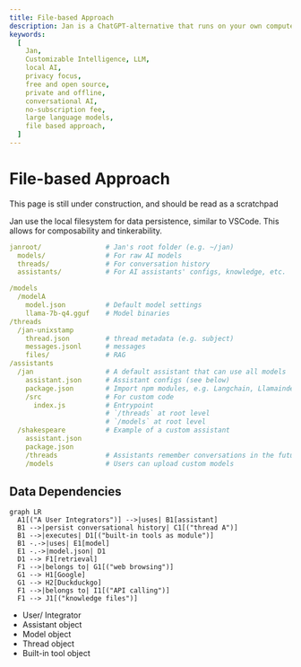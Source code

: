 ```yaml
---
title: File-based Approach
description: Jan is a ChatGPT-alternative that runs on your own computer, with a local API server.
keywords:
  [
    Jan,
    Customizable Intelligence, LLM,
    local AI,
    privacy focus,
    free and open source,
    private and offline,
    conversational AI,
    no-subscription fee,
    large language models,
    file based approach,
  ]
---
```



# File-based Approach

<Callout type='warning'>
  This page is still under construction, and should be read as a scratchpad
</Callout>

Jan use the local filesystem for data persistence, similar to VSCode. This allows for composability and tinkerability.

```yaml
janroot/                # Jan's root folder (e.g. ~/jan)
  models/               # For raw AI models
  threads/              # For conversation history
  assistants/           # For AI assistants' configs, knowledge, etc.
```

```yaml
/models
  /modelA
    model.json          # Default model settings
    llama-7b-q4.gguf    # Model binaries
/threads
  /jan-unixstamp
    thread.json         # thread metadata (e.g. subject)
    messages.jsonl      # messages
    files/              # RAG
/assistants
  /jan                  # A default assistant that can use all models
    assistant.json      # Assistant configs (see below)
    package.json        # Import npm modules, e.g. Langchain, Llamaindex
    /src                # For custom code
      index.js          # Entrypoint
                        # `/threads` at root level
                        # `/models` at root level
  /shakespeare          # Example of a custom assistant
    assistant.json
    package.json
    /threads            # Assistants remember conversations in the future
    /models             # Users can upload custom models
```

## Data Dependencies

```mermaid
graph LR
  A1[("A User Integrators")] -->|uses| B1[assistant]
  B1 -->|persist conversational history| C1[("thread A")]
  B1 -->|executes| D1[("built-in tools as module")]
  B1 -.->|uses| E1[model]
  E1 -.->|model.json| D1
  D1 --> F1[retrieval]
  F1 -->|belongs to| G1[("web browsing")]
  G1 --> H1[Google]
  G1 --> H2[Duckduckgo]
  F1 -->|belongs to| I1[("API calling")]
  F1 --> J1[("knowledge files")]
```

- User/ Integrator
- Assistant object
- Model object
- Thread object
- Built-in tool object
